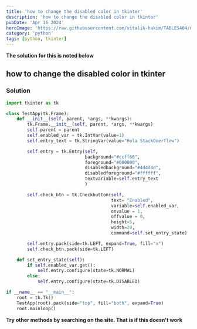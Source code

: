 ```yaml
---
title: 'how to change the disabled color in tkinter'
description: 'how to change the disabled color in tkinter'
pubDate: 'Apr 16 2024'
heroImage: 'https://raw.githubusercontent.com/vitalik-hakim/TABLES404/main/error_b/python.jpg'
category: 'python'
tags: [python, tkinter]
---
```


**The solution for this is noted below**

## how to change the disabled color in tkinter

### Solution

```python
import tkinter as tk

class TestApp(tk.Frame):
    def __init__(self, parent, *args, **kwargs):
        tk.Frame.__init__(self, parent, *args, **kwargs)
        self.parent = parent
        self.enabled_var = tk.IntVar(value=1)
        self.entry_text = tk.StringVar(value="Hola StackOverflow")

        self.entry = tk.Entry(self,
                              background="#ccff66",
                              foreground="#000000",
                              disabledbackground="#4d4d4d",
                              disabledforeground="#ffffff",
                              textvariable=self.entry_text
                              )

        self.check_btn = tk.Checkbutton(self,
                                        text= "Enabled",
                                        variable=self.enabled_var,
                                        onvalue = 1,
                                        offvalue = 0,
                                        height=5,
                                        width=20,
                                        command=self.set_entry_state)

        self.entry.pack(side=tk.LEFT, expand=True, fill="x")
        self.check_btn.pack(side=tk.LEFT)

    def set_entry_state(self):
        if self.enabled_var.get():
            self.entry.configure(state=tk.NORMAL)
        else:
            self.entry.configure(state=tk.DISABLED)

if __name__ == "__main__":
    root = tk.Tk()
    TestApp(root).pack(side="top", fill="both", expand=True)
    root.mainloop()
```

**Try other methods by searching on the site. That is if this doesn't work**
